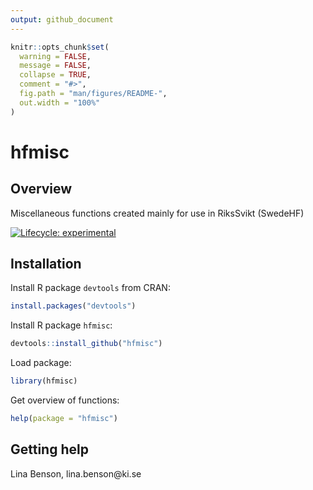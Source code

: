 ```yaml
---
output: github_document
---
```


<!-- README.md is generated from README.Rmd. Please edit that file -->


```r
knitr::opts_chunk$set(
  warning = FALSE,
  message = FALSE,
  collapse = TRUE,
  comment = "#>",
  fig.path = "man/figures/README-",
  out.width = "100%"
)
```

# hfmisc

## Overview 


Miscellaneous functions created mainly for use in RiksSvikt (SwedeHF)

<!-- badges: start -->

[![Lifecycle: experimental](https://img.shields.io/badge/lifecycle-stable-green.svg)](https://www.tidyverse.org/lifecycle/#stable)

<!-- badges: end -->


## Installation 


Install R package `devtools` from CRAN:

```r
install.packages("devtools")
```

Install R package `hfmisc`: 

```r
devtools::install_github("hfmisc")
```

Load package: 

```r
library(hfmisc)
```

Get overview of functions:

```r
help(package = "hfmisc")
```


## Getting help


Lina Benson, lina.benson@ki.se
